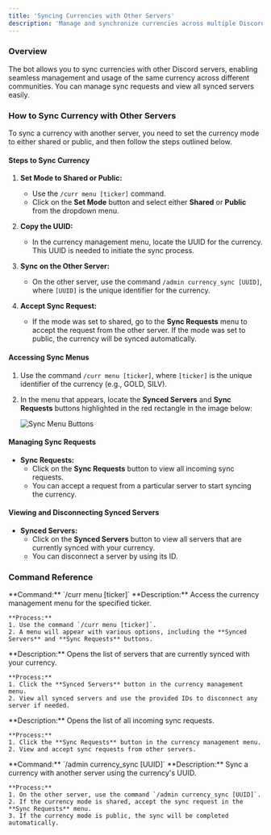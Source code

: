 ```yaml
---
title: 'Syncing Currencies with Other Servers'
description: 'Manage and synchronize currencies across multiple Discord servers'
---
```


### Overview
The bot allows you to sync currencies with other Discord servers, enabling seamless management and usage of the same currency across different communities. You can manage sync requests and view all synced servers easily.

### How to Sync Currency with Other Servers

To sync a currency with another server, you need to set the currency mode to either shared or public, and then follow the steps outlined below.

#### Steps to Sync Currency
1. **Set Mode to Shared or Public:**
   - Use the `/curr menu [ticker]` command.
   - Click on the **Set Mode** button and select either **Shared** or **Public** from the dropdown menu.

2. **Copy the UUID:**
   - In the currency management menu, locate the UUID for the currency. This UUID is needed to initiate the sync process.

3. **Sync on the Other Server:**
   - On the other server, use the command `/admin currency_sync [UUID]`, where `[UUID]` is the unique identifier for the currency.

4. **Accept Sync Request:**
   - If the mode was set to shared, go to the **Sync Requests** menu to accept the request from the other server. If the mode was set to public, the currency will be synced automatically.

#### Accessing Sync Menus
1. Use the command `/curr menu [ticker]`, where `[ticker]` is the unique identifier of the currency (e.g., GOLD, SILV).
2. In the menu that appears, locate the **Synced Servers** and **Sync Requests** buttons highlighted in the red rectangle in the image below:

   ![Sync Menu Buttons](https://imgur.com/jgCAbJz.png)

#### Managing Sync Requests
- **Sync Requests:** 
  - Click on the **Sync Requests** button to view all incoming sync requests.
  - You can accept a request from a particular server to start syncing the currency.

#### Viewing and Disconnecting Synced Servers
- **Synced Servers:** 
  - Click on the **Synced Servers** button to view all servers that are currently synced with your currency.
  - You can disconnect a server by using its ID.

### Command Reference

<AccordionGroup>
  <Accordion title="/curr menu [ticker]">
    **Command:** `/curr menu [ticker]`  
    **Description:** Access the currency management menu for the specified ticker.
    
    **Process:**
    1. Use the command `/curr menu [ticker]`.
    2. A menu will appear with various options, including the **Synced Servers** and **Sync Requests** buttons.
  </Accordion>
  
  <Accordion title="Synced Servers Button">
    **Description:** Opens the list of servers that are currently synced with your currency.
    
    **Process:**
    1. Click the **Synced Servers** button in the currency management menu.
    2. View all synced servers and use the provided IDs to disconnect any server if needed.
  </Accordion>
  
  <Accordion title="Sync Requests Button">
    **Description:** Opens the list of all incoming sync requests.
    
    **Process:**
    1. Click the **Sync Requests** button in the currency management menu.
    2. View and accept sync requests from other servers.
  </Accordion>
  
  <Accordion title="/admin currency_sync [UUID]">
    **Command:** `/admin currency_sync [UUID]`  
    **Description:** Sync a currency with another server using the currency's UUID.
    
    **Process:**
    1. On the other server, use the command `/admin currency_sync [UUID]`.
    2. If the currency mode is shared, accept the sync request in the **Sync Requests** menu.
    3. If the currency mode is public, the sync will be completed automatically.
  </Accordion>
</AccordionGroup>
